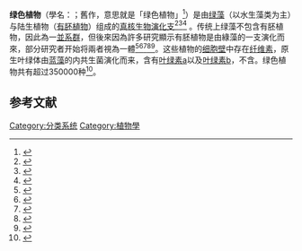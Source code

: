 '''绿色植物'''（學名：{{lang|la|Chloroplastida}}；舊作{{lang|la|Viridiplantae}}，意思就是「绿色植物」<ref name=CavalierSmith1981>{{cite journal | vauthors = Cavalier-Smith T | title = Eukaryote kingdoms: seven or nine? | journal = Bio Systems | volume = 14 | issue = 3-4 | pages = 461–81 | date = 1981 | pmid = 7337818 | doi = 10.1016/0303-2647(81)90050-2 }}</ref>）是由[[绿藻门|绿藻]]（以水生藻类为主）与陆生植物（[[有胚植物|有胚植物]]）组成的[[真核生物|真核生物]][[演化支|演化支]]<ref name="pmid19216746">{{cite journal | vauthors = Cocquyt E, Verbruggen H, Leliaert F, Zechman FW, Sabbe K, De Clerck O | title = Gain and loss of elongation factor genes in green algae | journal = BMC Evolutionary Biology | volume = 9 | pages = 39 | date = February 2009 | pmid = 19216746 | pmc = 2652445 | doi = 10.1186/1471-2148-9-39 }}</ref><ref name="pmid17964920">{{cite journal | vauthors = Becker B | title = Function and evolution of the vacuolar compartment in green algae and land plants (Viridiplantae) | journal = International Review of Cytology | volume = 264 | issue =  | pages = 1–24 | year = 2007 | pmid = 17964920 | doi = 10.1016/S0074-7696(07)64001-7 | isbn = 9780123742636 | series = International Review of Cytology }}</ref><ref name="pmid18612431">{{cite journal | vauthors = Kim E, Graham LE | title = EEF2 analysis challenges the monophyly of Archaeplastida and Chromalveolata | journal = PLOS One | volume = 3 | issue = 7 | pages = e2621 | date = July 2008 | pmid = 18612431 | pmc = 2440802 | doi = 10.1371/journal.pone.0002621 | editor1-last = Redfield | editor1-first = Rosemary Jeanne | name-list-format = vanc }}</ref> 。传统上绿藻不包含有胚植物，因此為一[[並系群|並系群]]，但後來因為許多研究顯示有胚植物是由綠藻的一支演化而來，部分研究者开始将兩者視為一體<ref>{{cite journal | vauthors = Delwiche CF, Timme RE | title = Plants | journal = Current Biology | volume = 21 | issue = 11 | pages = R417-22 | date = June 2011 | pmid = 21640897 | doi = 10.1016/j.cub.2011.04.021  }}</ref><ref>{{Cite web|url=http://www.life.umd.edu/labs/delwiche/Charophyte.html|title=Charophycean Green Algae Home Page|website=www.life.umd.edu|access-date=2018-02-24|archive-date=2018-02-08|archive-url=https://web.archive.org/web/20180208214038/http://www.life.umd.edu/labs/delwiche/Charophyte.html|dead-url=no}}</ref><ref name = "Ruhfel_2014">{{cite journal | vauthors = Ruhfel BR, Gitzendanner MA, Soltis PS, Soltis DE, Burleigh JG | title = From algae to angiosperms-inferring the phylogeny of green plants (Viridiplantae) from 360 plastid genomes | journal = BMC Evolutionary Biology | volume = 14 | pages = 23 | date = February 2014 | pmid = 24533922 | doi = 10.1186/1471-2148-14-23 }}</ref><ref>{{cite journal | vauthors = Delwiche CF, Cooper ED | title = The Evolutionary Origin of a Terrestrial Flora | journal = Current Biology | volume = 25 | issue = 19 | pages = R899-910 | date = October 2015 | pmid = 26439353 | doi = 10.1016/j.cub.2015.08.029 }}</ref><ref>{{cite journal | vauthors = Parfrey LW, Lahr DJ, Knoll AH, Katz LA | title = Estimating the timing of early eukaryotic diversification with multigene molecular clocks | journal = Proceedings of the National Academy of Sciences of the United States of America | volume = 108 | issue = 33 | pages = 13624–9 | date = August 2011 | pmid = 21810989 | pmc = 3158185 | doi = 10.1073/pnas.1110633108 }}</ref>。这些植物的[[细胞壁|细胞壁]]中存在[[纤维素|纤维素]]，原生叶绿体由[[蓝藻|蓝藻]]的内共生菌演化而来，含有[[叶绿素a|叶绿素a]]以及[[叶绿素b|叶绿素b]]，不含{{tsl|en|Phycobilin|藻胆素}}。绿色植物共有超过350000种<ref name="pmid19210768">{{cite journal | vauthors = Smith SA, Beaulieu JM, Donoghue MJ | title = Mega-phylogeny approach for comparative biology: an alternative to supertree and supermatrix approaches | journal = BMC Evolutionary Biology | volume = 9 | pages = 37 | date = February 2009 | pmid = 19210768 | pmc = 2645364 | doi = 10.1186/1471-2148-9-37 }}</ref>。

==参考文献==
{{reflist|2}}
{{Wikispecies|viridiplantae}}

{{Plant classification}}
{{Taxonbar|from=Q11973077}}
[[Category:分类系统|Category:分类系统]]
[[Category:植物學|Category:植物學]]